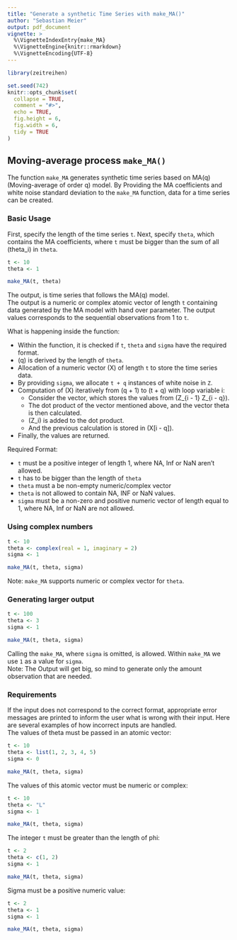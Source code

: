 ```yaml
---
title: "Generate a synthetic Time Series with make_MA()"
author: "Sebastian Meier"
output: pdf_document
vignette: >
  %\VignetteIndexEntry{make_MA}
  %\VignetteEngine{knitr::rmarkdown}
  %\VignetteEncoding{UTF-8}
---
```


```r
library(zeitreihen)

set.seed(742)
knitr::opts_chunk$set(
  collapse = TRUE,
  comment = "#>",
  echo = TRUE,
  fig.height = 6,
  fig.width = 6,
  tidy = TRUE
)
```

## Moving-average process `make_MA()`
The function `make_MA` generates synthetic time series based on MA(q) (Moving-average of order q) model. By Providing the MA coefficients and white noise standard deviation to the `make_MA` function, data for a time series can be created.

### Basic Usage
First, specify the length of the time series `t`. Next, specify `theta`, which contains the MA coefficients, where `t` must be bigger than the sum of all \(theta_i\) in `theta`.
```r
t <- 10
theta <- 1

make_MA(t, theta)
```
The output, is time series that follows the MA(q) model. \
The output is a numeric or complex atomic vector of length `t` containing data generated by the MA model with hand over parameter. The output values corresponds to the sequential observations from 1 to `t`.
\

What is happening inside the function:

* Within the function, it is checked if `t`, `theta` and `sigma` have the required format.
* \(q\) is derived by the length of `theta`.
* Allocation of a numeric vector \(X\) of length `t` to store the time series data.
* By providing `sigma`, we allocate `t + q` instances of white noise in `Z`.
* Computation of \(X\) iteratively from \(q + 1\) to \(t + q\) with loop variable i:
  * Consider the vector, which stores the values from \(Z_{i - 1} \dots Z_{i - q}\).
  * The dot product of the vector mentioned above, and the vector theta is then calculated.
  * \(Z_i\) is added to the dot product.
  * And the previous calculation is stored in \(X[i - q]\).
* Finally, the values are returned.
\

Required Format:

* `t` must be a positive integer of length 1, where NA, Inf or NaN aren't allowed.
* `t` has to be bigger than the length of `theta`
* `theta` must a be non-empty numeric/complex vector
* `theta` is not allowed to contain NA, INF or NaN values.
* `sigma` must be a non-zero and positive numeric vector of length equal to 1, where NA, Inf or NaN are not allowed.

### Using complex numbers
```r
t <- 10
theta <- complex(real = 1, imaginary = 2)
sigma <- 1

make_MA(t, theta, sigma)
```
Note: `make_MA` supports numeric or complex vector for `theta`.

### Generating larger output
```r
t <- 100
theta <- 3
sigma <- 1

make_MA(t, theta, sigma)
```
Calling the `make_MA`, where `sigma` is omitted, is allowed. Within `make_MA` we use `1` as a value for `sigma`. \
Note: The Output will get big, so mind to generate only the amount observation that are needed.

### Requirements
If the input does not correspond to the correct format, appropriate error messages are printed to inform the user what is wrong with their input. Here are several examples of how incorrect inputs are handled. \
The values of theta must be passed in an atomic vector:
```r
t <- 10
theta <- list(1, 2, 3, 4, 5)
sigma <- 0

make_MA(t, theta, sigma)
```

The values of this atomic vector must be numeric or complex:
```r
t <- 10
theta <- "L"
sigma <- 1

make_MA(t, theta, sigma)
```

The integer `t` must be greater than the length of phi:
```r
t <- 2
theta <- c(1, 2)
sigma <- 1

make_MA(t, theta, sigma)
```

Sigma must be a positive numeric value:
```r
t <- 2
theta <- 1
sigma <- 1

make_MA(t, theta, sigma)
```
